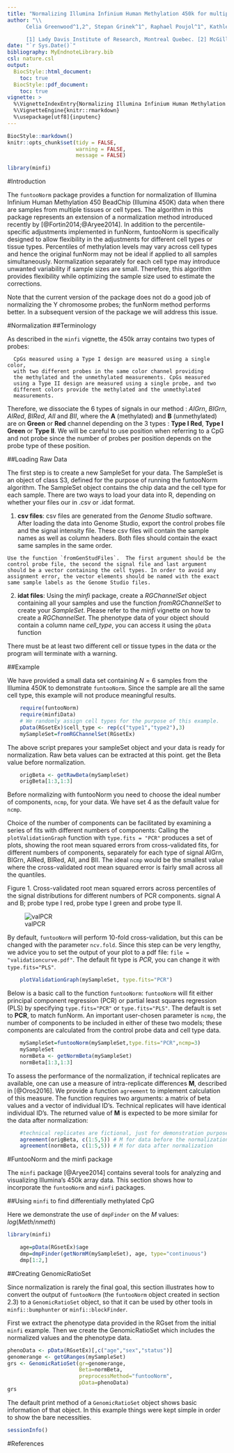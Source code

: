 ```yaml
---
title: "Normalizing Illumina Infinium Human Methylation 450k for multiple cell types with funtooNorm"
author: "\\
      Celia Greenwood^1,2^, Stepan Grinek^1^, Raphael Poujol^1^, Kathleen Oros Klein^1^\\  

      [1] Lady Davis Institute of Research, Montreal Quebec. [2] McGill University, Montreal Quebec."
date: "`r Sys.Date()`"
bibliography: MyEndnoteLibrary.bib
csl: nature.csl
output:
  BiocStyle::html_document:
    toc: true
  BiocStyle::pdf_document:
    toc: true
vignette: >
  %\VignetteIndexEntry{Normalizing Illumina Infinium Human Methylation 450k for multiple cell types with funtooNorm}
  %\VignetteEngine{knitr::rmarkdown}
  %\usepackage[utf8]{inputenc} 
---
```


```r
BiocStyle::markdown()
knitr::opts_chunk$set(tidy = FALSE,
                      warning = FALSE,
                      message = FALSE)
```

```r
library(minfi)
```

#Introduction

The `funtooNorm` package provides a function for normalization of Illumina Infinium Human Methylation 450 BeadChip (Illumina 450K) data when there are samples from multiple tissues or cell types.  The algorithm in this package represents an extension of a normalization method introduced recently by [@Fortin2014;@Aryee2014]. In addition to the percentile-specific adjustments implemented in funNorm,
funtooNorm is specifically designed to allow flexibility in the adjustments for different cell types or tissue types. 
Percentiles of methylation levels may vary across cell types and hence the original funNorm may not be ideal if applied to all samples simultaneously.  Normalization separately for each cell type may introduce unwanted variability if sample sizes are small. Therefore, this algorithm provides flexibility while optimizing the sample size used to estimate the corrections.

Note that the current version of the package does not do a good job of normalizing the Y chromosome probes; the funNorm method performs better.  In a subsequent version of the package we will address this issue. 

#Normalization
##Terminology

 As described in the `minfi` vignette, the 450k array contains two types of probes:  
``` 
  CpGs measured using a Type I design are measured using a single color, 
  with two different probes in the same color channel providing
  the methylated and the unmethylated measurements. CpGs measured
  using a Type II design are measured using a single probe, and two
  different colors provide the methylated and the unmethylated 
  measurements.  
```  
Therefore, we dissociate the 6 types of signals in our method :
_AIGrn_, _BIGrn_, _AIRed_, _BIRed_, _AII_  and _BII_, where the __A__ (methylated) and
__B__ (unmethylated) are on __Green__ or __Red__ channel
depending on the 3 types : __Type I Red__, __Type I Green__ or
__Type II__. We will be careful to use position when referring to a CpG 
and not probe since the number of probes per position depends on the probe 
type of these position.  

##Loading Raw Data  

The first step is to create a new SampleSet for your data.
The SampleSet is an object of class S3, defined for the purpose of running the funtooNorm algorithm.
The SampleSet object contains the chip data and the cell type for each sample. 
There are two ways to load your data into R, depending on whether your files our in .csv or .idat format.  


   1. __csv files__: csv files are generated from the _Genome Studio_ software. After loading the data into Genome Studio, export the control probes file and the signal intensity file.  These csv files will contain the sample names as well as column headers. 
  Both files should contain the exact same samples in the same order.  
    
    Use the function `fromGenStudFiles`.  The first argument should be the control probe file, the second the signal file and last argument should be a vector containing the cell types. In order to avoid any assignment error, the vector elements should be named with the exact same sample labels as the Genome Studio files.  
    
    
   2. __idat files__:  Using the _minfi_ package, create a _RGChannelSet_ object containing all your samples and use the function _fromRGChannelSet_ to create your _SampleSet_. Please refer to the _minfi_ vignette on how to create a _RGChannelSet_. The phenotype data of your object should contain a column name *cell_type*, you can access it using the `pData` function 

There must be at least two different cell or tissue types in the data or the program will terminate with a warning.
  
##Example  

We have provided a small data set containing $N=6$ samples from the Illumina 450K to demonstrate `funtooNorm`. Since the sample are all the same cell type, this example will not produce meaningful results.

```r
    require(funtooNorm)
    require(minfiData)
    # We randomly assign cell types for the purpose of this example.
    pData(RGsetEx)$cell_type <- rep(c("type1","type2"),3)
    mySampleSet=fromRGChannelSet(RGsetEx)
```

The above script prepares your sampleSet object and your data is ready for normalization. Raw beta values can be extracted at this point.
get the Beta value before normalization. 

```r
    origBeta <- getRawBeta(mySampleSet)
    origBeta[1:3,1:3]
```

Before normalizing with funtooNorm you need to choose the ideal number of components, `ncmp`, for your data. We have set 4 as the default value for `ncmp`.

Choice of the number of components can be facilitated by examining a series of fits with different numbers of components: Calling the `plotValidationGraph` function with `type.fits = "PCR"` produces a set of plots, showing the root mean squared errors from cross-validated fits, for different numbers of components, separately for each type of signal AIGrn, BIGrn, AIRed, BIRed, AII, and BII.  The ideal `ncmp`  would be the smallest value where the cross-validated root mean squared error is fairly small across all the quantiles.

Figure 1. Cross-validated root mean squared errors across percentiles of the signal distributions for different numbers of PCR components.  signal A and B; probe type I red, probe type I green and probe type II.  

![valPCR](validationcurvesPCRlow.jpg "Cross-validated root mean squared errors across percentiles of the signal distributions for different numbers of PCR components.  signal A and B; probe type I red, probe type I green and probe type II.")  

By default, `funtooNorm` will perform 10-fold cross-validation, but this can be changed with the parameter `ncv.fold`. Since this step 
can be very lengthy, we advice you to set the output of your plot to a pdf file: `file = "validationcurve.pdf"`. The default fit type is _PCR_, you can change it with `type.fits="PLS"`.  

```r
    plotValidationGraph(mySampleSet, type.fits="PCR")
```

Below is a basic call to the function `funtooNorm`: `funtooNorm` will fit either principal component regression (PCR) or partial least squares regression (PLS) by specifying `type.fits="PCR"` or `type.fits="PLS"`.  The default is set to __PCR__, to match funNorm.  An important user-chosen parameter is `ncmp`, the number of components to be included in either of these two models; these components are calculated from the control probe data and cell type data.

```r
    mySampleSet=funtooNorm(mySampleSet,type.fits="PCR",ncmp=3)
    mySampleSet
    normBeta <- getNormBeta(mySampleSet)
    normBeta[1:3,1:3]
```

To assess the performance of the normalization, if technical replicates are available, one can use a measure of intra-replicate differences __M__, described in [@Oros2016].  We provide a function `agreement` to implement calculation of this measure.  The function requires two arguments: a matrix of beta values and a vector of individual ID's.  Technical replicates will have identical individual ID's. The returned value of __M__ is expected to be more similar for the data after normalization:  

```r
    #technical replicates are fictional, just for demonstration purposes.
    agreement(origBeta, c(1:5,5)) # M for data before the normalization
    agreement(normBeta, c(1:5,5)) # M for data after normalization
``` 

#FuntooNorm and the minfi package


The `minfi` package [@Aryee2014] contains several tools for analyzing and visualizing Illumina's 450k array data. This section
shows how to incorporate the `funtooNorm` and `minfi` packages.  

##Using `minfi` to find differentially methylated CpG

Here we demonstrate the use of `dmpFinder` on the _M_ values:  $log(Meth/nmeth)$

```r
library(minfi)

    age=pData(RGsetEx)$age
    dmp=dmpFinder(getNormM(mySampleSet), age, type="continuous")
    dmp[1:2,]
``` 
##Creating GenomicRatioSet

Since normalization is rarely the final goal, this section illustrates how to convert the output of `funtooNorm` (the
`funtooNorm` object created in section 2.3) to a `GenomicRatioSet` object, so that it can be used by other tools in `minfi::bumphunter` or `minfi::blockFinder`.

First we extract the phenotype data provided in the RGset from the initial `minfi` example. Then we create the GenomicRatioSet which includes the normalized values and the phenotype data. 
```r

phenoData <- pData(RGsetEx)[,c("age","sex","status")]
genomerange <- getGRanges(mySampleSet)
grs <- GenomicRatioSet(gr=genomerange,
                       Beta=normBeta,
                       preprocessMethod="funtooNorm",
                       pData=phenoData)
grs
```

The default print method of a `GenomicRatioSet` object shows basic information of that object. In this example things were kept
simple in order to show the bare necessities.

```r
sessionInfo()
```

#References

